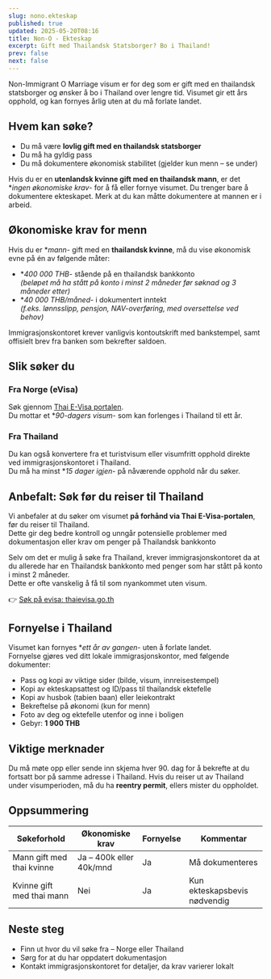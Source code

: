 ```yaml
---
slug: nono.ekteskap
published: true
updated: 2025-05-20T08:16
title: Non-O - Ekteskap
excerpt: Gift med Thailandsk Statsborger? Bo i Thailand!
prev: false
next: false
---
```

Non-Immigrant O Marriage visum er for deg som er gift med en thailandsk statsborger og ønsker å bo i Thailand over lengre tid. Visumet gir ett års opphold, og kan fornyes årlig uten at du må forlate landet.


## Hvem kan søke?

-   Du må være **lovlig gift med en thailandsk statsborger**
-   Du må ha gyldig pass
-   Du må dokumentere økonomisk stabilitet (gjelder kun menn – se under)

Hvis du er en **utenlandsk kvinne gift med en thailandsk mann**, er det **ingen økonomiske krav*- for å få eller fornye visumet. Du trenger bare å dokumentere ekteskapet.
Merk at du kan måtte dokumentere at mannen er i arbeid.


## Økonomiske krav for menn

Hvis du er **mann*- gift med en **thailandsk kvinne**, må du vise økonomisk evne på én av følgende måter:

-   **400 000 THB*- stående på en thailandsk bankkonto  
    _(beløpet må ha stått på konto i minst 2 måneder før søknad og 3 måneder etter)_
-   **40 000 THB/måned*- i dokumentert inntekt  
    _(f.eks. lønnsslipp, pensjon, NAV-overføring, med oversettelse ved behov)_

Immigrasjonskontoret krever vanligvis kontoutskrift med bankstempel, samt offisielt brev fra banken som bekrefter saldoen.


## Slik søker du

### Fra Norge (eVisa)

Søk gjennom [Thai E-Visa portalen](https://www.thaievisa.go.th/).  
Du mottar et **90-dagers visum*- som kan forlenges i Thailand til ett år.

### Fra Thailand

Du kan også konvertere fra et turistvisum eller visumfritt opphold direkte ved immigrasjonskontoret i Thailand.  
Du må ha minst **15 dager igjen*- på nåværende opphold når du søker.

## Anbefalt: Søk før du reiser til Thailand

Vi anbefaler at du søker om visumet **på forhånd via Thai E-Visa-portalen**, før du reiser til Thailand.  
Dette gir deg bedre kontroll og unngår potensielle problemer med dokumentasjon eller krav om penger på Thailandsk bankkonto

Selv om det er mulig å søke fra Thailand, krever immigrasjonskontoret da at du allerede har en Thailandsk bankkonto med penger som har stått på konto i minst 2 måneder.  
Dette er ofte vanskelig å få til som nyankommet uten visum.

👉 [Søk på evisa: thaievisa.go.th](https://www.thaievisa.go.th/)


## Fornyelse i Thailand

Visumet kan fornyes **ett år av gangen*- uten å forlate landet.  
Fornyelse gjøres ved ditt lokale immigrasjonskontor, med følgende dokumenter:

-   Pass og kopi av viktige sider (bilde, visum, innreisestempel)
-   Kopi av ekteskapsattest og ID/pass til thailandsk ektefelle
-   Kopi av husbok (tabien baan) eller leiekontrakt
-   Bekreftelse på økonomi (kun for menn)
-   Foto av deg og ektefelle utenfor og inne i boligen
-   Gebyr: **1 900 THB**


## Viktige merknader

Du må møte opp eller sende inn skjema hver 90. dag for å bekrefte at du fortsatt bor på samme adresse i Thailand. Hvis du reiser ut av Thailand under visumperioden, må du ha **reentry permit**, ellers mister du oppholdet.


## Oppsummering

| Søkeforhold | Økonomiske krav | Fornyelse | Kommentar |
| --- | --- | --- | --- |
| Mann gift med thai kvinne | Ja – 400k eller 40k/mnd | Ja  | Må dokumenteres |
| Kvinne gift med thai mann | Nei | Ja  | Kun ekteskapsbevis nødvendig |


## Neste steg

-   Finn ut hvor du vil søke fra – Norge eller Thailand
-   Sørg for at du har oppdatert dokumentasjon
-   Kontakt immigrasjonskontoret for detaljer, da krav varierer lokalt
